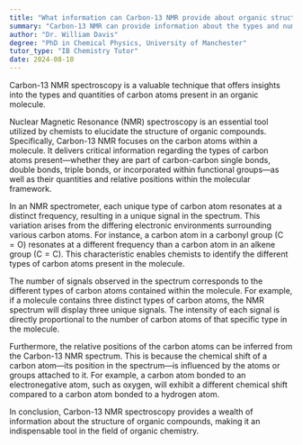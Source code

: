 ```yaml
---
title: "What information can Carbon-13 NMR provide about organic structures?"
summary: "Carbon-13 NMR can provide information about the types and number of carbon atoms in an organic structure."
author: "Dr. William Davis"
degree: "PhD in Chemical Physics, University of Manchester"
tutor_type: "IB Chemistry Tutor"
date: 2024-08-10
---
```


Carbon-13 NMR spectroscopy is a valuable technique that offers insights into the types and quantities of carbon atoms present in an organic molecule.

Nuclear Magnetic Resonance (NMR) spectroscopy is an essential tool utilized by chemists to elucidate the structure of organic compounds. Specifically, Carbon-13 NMR focuses on the carbon atoms within a molecule. It delivers critical information regarding the types of carbon atoms present—whether they are part of carbon-carbon single bonds, double bonds, triple bonds, or incorporated within functional groups—as well as their quantities and relative positions within the molecular framework.

In an NMR spectrometer, each unique type of carbon atom resonates at a distinct frequency, resulting in a unique signal in the spectrum. This variation arises from the differing electronic environments surrounding various carbon atoms. For instance, a carbon atom in a carbonyl group ($\text{C}= \text{O}$) resonates at a different frequency than a carbon atom in an alkene group ($\text{C}=\text{C}$). This characteristic enables chemists to identify the different types of carbon atoms present in the molecule.

The number of signals observed in the spectrum corresponds to the different types of carbon atoms contained within the molecule. For example, if a molecule contains three distinct types of carbon atoms, the NMR spectrum will display three unique signals. The intensity of each signal is directly proportional to the number of carbon atoms of that specific type in the molecule.

Furthermore, the relative positions of the carbon atoms can be inferred from the Carbon-13 NMR spectrum. This is because the chemical shift of a carbon atom—its position in the spectrum—is influenced by the atoms or groups attached to it. For example, a carbon atom bonded to an electronegative atom, such as oxygen, will exhibit a different chemical shift compared to a carbon atom bonded to a hydrogen atom.

In conclusion, Carbon-13 NMR spectroscopy provides a wealth of information about the structure of organic compounds, making it an indispensable tool in the field of organic chemistry.
    